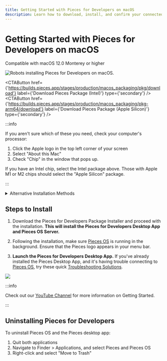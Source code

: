 ```yaml
---
title: Getting Started with Pieces for Developers on macOS
description: Learn how to download, install, and confirm your connected applications on macOS to start using Pieces for Developers
---
```



# Getting Started with Pieces for Developers on macOS

<ReleasePill>Compatible with macOS 12.0 Monterey or higher</ReleasePill>

![Robots installing Pieces for Developers on macOS.](/assets/installation/robots_macos.png)

<CTAButton
  href={'https://builds.pieces.app/stages/production/macos_packaging/pkg/download'}
  label={'Download Pieces Package (Intel)'}
  type={'secondary'}
/>
<MiniSpacer />
<CTAButton
  href={'https://builds.pieces.app/stages/production/macos_packaging/pkg-arm64/download'}
  label={'Download Pieces Package (Apple Silicon)'}
  type={'secondary'}
/>

<Spacer />

:::info

If you aren't sure which of these you need, check your computer's processor:
1. Click the Apple logo in the top left corner of your screen
2. Select "About this Mac"
3. Check "Chip" in the window that pops up.

If you have an Intel chip, select the Intel package above. Those with Apple M1 or M2 chips should select the "Apple Silicon" package.

:::

<details>
  <summary>Alternative Installation Methods</summary>

  If this isn't your first rodeo, here is the list of downloadable files for macOS:
  - [Pieces OS](/installation-getting-started/pieces-os) DMG (Standalone Mac) | [Download Here](https://builds.pieces.app/stages/production/os_server/dmg/download)
  - Pieces for Developers Desktop App DMG (Standalone Mac) | [Download Here](https://builds.pieces.app/stages/production/pieces_for_x/dmg/download)
  - [Pieces OS](/installation-getting-started/pieces-os) DMG ARM64 (Standalone Mac) | [Download Here](https://builds.pieces.app/stages/production/os_server/dmg-arm64/download)
  - Pieces for Developers Desktop App DMG ARM64 (Standalone Mac) | [Download Here](https://builds.pieces.app/stages/production/pieces_for_x/dmg-arm64/download)

  Note: You can also install Pieces via Homebrew.

  1. Ensure you have [installed](https://docs.brew.sh/Installation) Homebrew in your system
  2. Run the following command in your terminal to Install the Pieces brew package
    ```shell
    brew install --cask pieces
    ```
    [Save to Pieces](https://snippets.pieces.cloud/?p=f23c48bd96)
  3. The above command will install the Pieces-OS cask as well. Once the package is install successfully, you can start to run Pieces OS and the Pieces for Developers application.

</details>

## Steps to Install
1. Download the Pieces for Developers Package Installer and proceed with the installation. **This will install the Pieces for Developers Desktop App and Pieces OS Server.**

2. Following the installation, make sure [Pieces OS](/installation-getting-started/pieces-os) is running in the background. Ensure that the Pieces logo appears in your menu bar.

3. **Launch the Pieces for Developers Desktop App.** If you've already installed the Pieces Desktop App, and it's having trouble connecting to [Pieces OS](/installation-getting-started/pieces-os), try these quick [Troubleshooting Solutions](/faq).

![](https://storage.googleapis.com/pieces_static_resources/vs_code_marketplace/GIFs/INSTALL_MACOS)

:::info

Check out our [YouTube Channel](https://www.youtube.com/@getpieces) for more information on Getting Started.

:::

## Uninstalling Pieces for Developers
To uninstall Pieces OS and the Pieces desktop app:

1. Quit both applications
2. Navigate to Finder > Applications, and select Pieces and Pieces OS
3. Right-click and select "Move to Trash"
